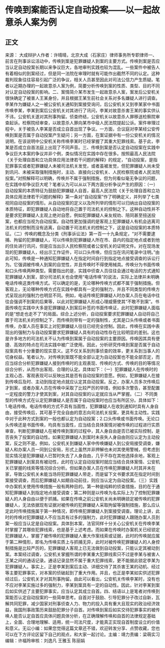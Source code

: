 # 传唤到案能否认定自动投案——以一起故意杀人案为例
## 正文
来源： 大成辩护人作者：许晴晴，北京大成（石家庄）律师事务所专职律师一、前言在刑事诉讼活动中，传唤到案是犯罪嫌疑人到案的主要方式。传唤到案是否应当认定自动投案长期以来争议巨大，各地审判实践也较为混乱。一些案件中被告人有着相似的到案经过，但是同一法院在审理时就有可能作出截然不同的认定。这种裁判现象往往容易引起广泛的争议，相关人员甚至因此对司法公信力产生质疑。笔者以近期办理的一起故意杀人案为例，简要分析传唤到案的性质、类型、目的不同对认定自动投案的影响。二、案情简介某市发生一起故意杀人案，案发后公安机关很快确定了被害人王某身份，并且根据王某生前社会关系对多名嫌疑人进行调查。李某作为嫌疑人之一被公安机关通知到案接受询问，后公安机关又到李某家中书面传唤李某，李某到案后公安机关对其进行了讯问，李某对故意杀害王某的事实供认不讳，公安机关遂对其刑事拘留。侦查终结，公安机关以故意杀人罪移送检察院审查起诉。检察院经审查，以故意杀人罪向某市中级人民法院提起公诉。案件审理过程中，关于被告人李某是否成立自首出现了争议。一方面，合议庭对李某经公安传唤到案是否属于自动投案产生疑问；另一方面，在案证据中有一份公安机关的情况说明，在该说明中公安机关称传唤李某时已经掌握了其重大犯罪线索。基于此，李某是否成立自首法庭上出现了不同声音。三、传唤到案是否认定自动投案在实践中争议巨大本案的争议并非个例，类似情况在实践中存在很多。按照最高人民法院《关于处理自首和立功具体应用法律若干问题的解释》的规定，“自动投案，是指犯罪事实或者犯罪嫌疑人未被司法机关发觉，或者虽被发觉，但犯罪嫌疑人尚未受到讯问、未被采取强制措施时，主动、直接向公安机关、人民检察院或者人民法院投案。”对照解释可以明确，传唤并不属于强制措施，但为何看似毫无争议的问题，在实践中却争议巨大呢？笔者认为可以从以下两方面分析争议产生的原因：（一）自动投案的本质特征为鼓励犯罪嫌疑人自首，最高人民法院《关于处理自首和立功具体应用法律若干问题的解释》第一条对“自动投案”作了明确定义，并列举了七类视同自动投案的情形。从自动投案的定义以及所列举的情形可以归纳出自动投案的本质特征，即犯罪嫌疑人自动地将自己置于司法机关的控制之下。这种自动性并不是要求犯罪嫌疑人主观上绝对自愿，例如犯罪嫌疑人亲友规劝、陪同甚至扭送投案，也都应当视为自动投案。自动性更加强调的是客观上犯罪嫌疑人有机会逃离司法机关的控制而没有逃离，自动置于司法机关的控制之下，这是自动投案的本质特征。（二）传唤的概念及分类《刑事诉讼法》第一百一十九条规定，“对不需要逮捕、拘留的犯罪嫌疑人，可以传唤到犯罪嫌疑人所在市、县内的指定地点或者到他的住处进行讯问，但是应当出示人民检察院或者公安机关的证明文件。对在现场发现的犯罪嫌疑人，经出示工作证件，可以口头传唤，但应当在讯问笔录中注明。”由此可知，传唤是一种通知犯罪嫌疑人在指定时间自行到指定地点接受调查的诉讼行为。它强调被传唤人到案的自觉性，并且传唤时不得使用械具。传唤分为书面传唤和口头传唤两种类型。需要指出的是，实践中侦查人员往往会通过电话的方式通知犯罪嫌疑人到案，部分司法机关也会使用“电话传唤”的说法，实际上法律并未明确电话传唤这类传唤方式。可以确定的是，无论哪种传唤方式都不属于强制措施。但客观上，无论哪种传唤方式在实践中都具有一定的强制力，并且不同类型的传唤方式呈现出的强制力也明显不同。例如，电话传唤犯罪嫌疑人时办案人员在电话中往往会强调不到案的后果等，以此对犯罪嫌疑人形成心理威慑使其“不敢不到案”。书面传唤在实践中大多是犯罪嫌疑人到案后补签的书面传唤证，此时犯罪嫌疑人面临的是“想走也走不了”的局面。综合上述分析，自动投案要求犯罪嫌疑人自动将自己置于司法机关的控制之下，而传唤则带有一定的强制性，尤其是口头传唤或者书面传唤，办案人员在事实上对犯罪嫌疑人往往已经完全控制。因此，传唤在实践中表现出的强制力与自动投案要求犯罪嫌疑人具有的自动性存在比较明显的差别。这也是许多地方的司法机关不认为传唤到案属于自动投案的主要原因。传唤因其具有便捷、高效的特点在司法实践中被广泛使用。因此，分析研究传唤到案是否属于自动投案具有十分重要的现实意义。这不仅关系到刑事侦查的效率，更关系到当事人的切身权益。笔者认为，对传唤到案既不能全部认定为自动投案也不能全部否定，而应当综合分析犯罪嫌疑人接到传唤时的主观表现、传唤的方式、传唤的目的等情况综合分析，从而作出客观、合理的认定。具体如下：（一）犯罪嫌疑人在传唤时的主观心态、客观表现可以反映出其是否有自动投案的意愿。例如，犯罪嫌疑人在接到传唤后及时、主动到指定地点就应认定其自动投案。反之，办案人员多次传唤后才到案，或者办案人员在传唤中采取了比较严厉的举措，例如多次警告，甚至配置一定程度的警力才使其到案，对其自动投案的认定就应当从严掌握。（二）不同类型的传唤方式在认定犯罪嫌疑人是否属于自动投案时也应当有所区分。具体如下：1.电话传唤。电话传唤的方式不具有当面性，犯罪嫌疑人在收到通知时具有人身自由，接受传唤后，其可基于完全自由的意志向司法机关投案，更具有主动性。实践中对于此种方式到案的一般也都认定为自动投案；2.口头传唤或书面传唤。无论口头传唤还是书面传唤，均具有当面性，应当结合具体案情对被传唤的过程进行实质审查，判断犯罪嫌疑人在被传唤到案的过程中，其人身自由是否已被实际控制，是否丧失了投案的自动性。如果犯罪嫌疑人到案时未丧失人身自由则应认定为主动投案，反之则不是。例如，公安机关到嫌疑人家中传唤嫌疑人到公安局接受调查，嫌疑人和办案人员一同到公安局，形式上虽然并非押解也未对其使用警械，但考虑到现实情况是犯罪嫌疑人已暂时失去了人身自由，几乎不存在其他选择余地，客观上犯罪嫌疑人到案具有被动性，此时在认定自动投案时就应当结合具体案情、公安机关已掌握的线索等情况综合分析。但如果办案人员在传唤犯罪嫌疑人时其并未在家，导致公安机关未能当场将犯罪嫌疑人带走，而是留下文书要求其在指定时间到案接受调查，而后犯罪嫌疑人如期自动前往，则应当认定为自动投案。（三）实践中办案机关使用传唤措施一般有两种目的。第一种是纯粹的侦查措施，目的在于通知犯罪嫌疑人到指定地点接受调查；第二种则是以传唤为名实际上为了控制犯罪嫌疑人的人身自由以便于抓捕。如果在传唤之前公安机关尚未明确锁定被传唤的犯罪嫌疑人，无法依据现有证据对被传唤的犯罪嫌疑人采取拘留等强制措施，那么应认定此时传唤措施属于第一种情况，即传唤犯罪嫌疑人到案接受调查。理论上讲，此时的传唤对犯罪嫌疑人不应当具有过多的强制力，此时犯罪嫌疑人跟随办案人员到案一般应当认定是自动投案。具体到本案，法官同样十分关心公安机关在传唤李某时掌握了其哪些犯罪线索，也是基于上述考虑。而如果在传唤时办案机关已经锁定犯罪嫌疑人，掌握了被传唤的犯罪嫌疑人重大作案线索或证据，此时的传唤就应属于第二种情形，即名为传唤实质上与抓捕无异，此时对被传唤犯罪嫌疑人的人身控制措施是比较严厉的，犯罪嫌疑人客观上已无法做到自动投案，只能认定其被动到案。本案经过调查，公安机关掌握所谓的李某重大犯罪线索只不过是李某与被害人王某之间的通话记录。通话记录显然不属于重大犯罪线索，更不能据此锁定李某为犯罪嫌疑人。事实上，正是李某到案后主动、详细交待了其杀害王某的动机、经过等主要犯罪事实，对本案的侦破起到了重大作用。并且，也正是李某如实供述犯罪经过后，公安机关才对其刑事拘留。由此可以看出，公安机关传唤李某时，没有也不应对李某实施过多的强制力，李某到案具有一定的自动性。因此，针对李某到案后如实供述了主要犯罪事实，应当认定其成立自首。四、结语以上是笔者对传唤到案能否认定自动投案的一些简单思考。自首对于鼓励、引导犯罪分子改过自新，瓦解共同犯罪，减少国家对刑事侦查人力、物力的投入具有重大且现实的政治经济效益，我国刑事政策历来鼓励犯罪分子自首。对传唤到案后如实交待犯罪事实的被传唤人能否认定自首应具体问题具体分析，在正确理解传唤和自首的法律规定基础上，全面、合理地理解、适用，统一司法尺度，才能真正实现自首制度设立的价值和意义。无讼小编：如果您觉得这篇文章还不错，欢迎转发分享、点赞收藏，您也可以在下方评论区留下自己的观点，和大家一起讨论。主编：靖力责编：梁萌实习编辑：许福玲审核：刘逸凡 王雅玉 陈丽娟